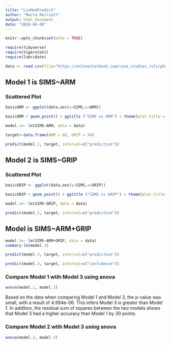 ```yaml
---
title: "LinModPredict"
author: "Marta Marriott" 
output: html_document
date: "2024-04-08"
---
```


```r
knitr::opts_chunk$set(echo = TRUE)

require(tidyverse)
require(tigerstats)
require(lubridate)

data <- read.csv(file="https://onlinestatbook.com/case_studies_rvls/physical_strength/data.txt",sep="",header=TRUE)
```


## Model 1 is SIMS~ARM
### Scattered Plot

```r
basicARM <- ggplot(data,aes(y=SIMS,x=ARM))
```

```r
basicARM + geom_point() + ggtitle ("SIMS vs ARM") + theme(plot.title = element_text(hjust = 0.5, size = 20))+ geom_smooth(method=lm)
```

```r
model.1<- lm(SIMS~ARM, data = data)
```


```r
target<-data.frame(ARM = 88, GRIP = 94)
```


```r
predict(model.1, target, interval=c("prediction"))
```



## Model 2 is SIMS~GRIP
### Scattered Plot


```r
basicGRIP <- ggplot(data,aes(y=SIMS,x=GRIP))
```

```r
basicGRIP + geom_point() + ggtitle ("SIMS vs GRIP") + theme(plot.title = element_text(hjust = 0.5, size = 20))+ geom_smooth(method=lm)
```

```r
model.2<- lm(SIMS~GRIP, data = data)
```


```r
predict(model.2, target, interval=c("prediction"))
```


## Model  is SIMS~ARM+GRIP

```r
model.3<- lm(SIMS~ARM+GRIP, data = data)
summary.lm(model.3)
```


```r
predict(model.3, target, interval=c("prediction"))
```

```r
predict(model.3, target, interval=c("confidence"))
```


### Compare Model 1 wtih Model 3 using anova

```r
anova(model.1, model.3)
```

Based on the data when comparing Model 1  and Model 3, the p-value was small, with a result of 4.994e-06. This infers Model 3 is greater than Model 1. In addition, the residual sum of squares between the two models shows that Model 3 had a higher accuracy than Model 1 by 30 points.


### Compare Model 2 wtih Model 3 using anova

```r
anova(model.2, model.3)
```

